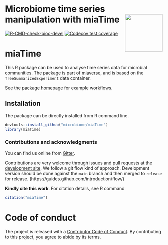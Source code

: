 # Microbiome time series manipulation with miaTime <img src="man/figures/mia_logo.png" align="right" width="120" />

<!-- badges: start -->

[![R-CMD-check-bioc-devel](https://github.com/microbiome/miaTime/workflows/R-CMD-check-bioc-devel/badge.svg)](https://github.com/microbiome/miaTime/actions)
<!--[![R-CMD-check-bioc](https://github.com/microbiome/mia/actions/workflows/check-bioc.yml/badge.svg)](https://github.com/microbiome/mia/actions/workflows/check-bioc.yml)-->
[![Codecov test
coverage](https://codecov.io/gh/microbiome/miaTime/branch/master/graph/badge.svg)](https://codecov.io/gh/microbiome/miaTime?branch=master)

<!-- badges: end -->

# miaTime

This R package can be used to analyse time series data for microbial
communities. The package is part of [miaverse](https://microbiome.github.io/), 
and is based on the `TreeSummarizedExperiment` data container.

See the [package homepage](https://microbiome.github.io/miaTime) for
example workflows.

## Installation
 
The package can be directly installed from R command line.

```r
devtools::install_github("microbiome/miaTime")
library(miaTime)
```

### Contributions and acknowledgments

You can find us online from [Gitter](https://gitter.im/microbiome/miaverse).

Contributions are very welcome through issues and pull requests at the
[development site](https://github.com/microbiome/miaTime). We follow a git
flow kind of approach. Development version should be done against the
`main` branch and then merged to `release` for release.
(https://guides.github.com/introduction/flow/)

**Kindly cite this work**. For citation details, see R command
```r
citation("miaTime")  
```

# Code of conduct

The project is released with a [Contributor Code of Conduct](https://contributor-covenant.org/version/2/0/CODE_OF_CONDUCT.html). By contributing to this project, you agree to abide by its terms.
